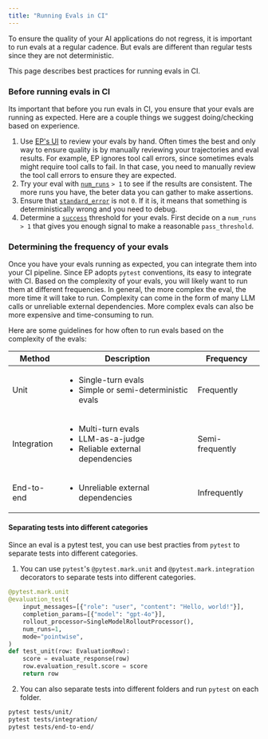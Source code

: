 ```yaml
---
title: "Running Evals in CI"
---
```


To ensure the quality of your AI applications do not regress, it is important to
run evals at a regular cadence. But evals are different than regular tests since
they are not deterministic.

This page describes best practices for running evals in CI.

### Before running evals in CI

Its important that before you run evals in CI, you ensure that your evals are
running as expected. Here are a couple things we suggest doing/checking based on experience.

1. Use [EP's UI](/tutorial/ui/getting-started) to review your evals by hand.
Often times the best and only way to ensure quality is by manually reviewing
your trajectories and eval results. For example, EP ignores tool call errors,
since sometimes evals might require tool calls to fail. In that case, you need
to manually review the tool call errors to ensure they are expected.
2. Try your eval with [`num_runs`](/reference/evaluation-test#multiple-runs-and-aggregation) `> 1` to see if the results are consistent. The more runs you have, the beter data you can gather to make assertions.
3. Ensure that [`standard_error`](/reference/evaluation-test#threshold-configuration) is not `0`. If it is, it means that something is deterministically wrong and you need to debug.
5. Determine a [`success`](/reference/evaluation-test#threshold-configuration) threshold for your evals. First decide on a `num_runs > 1` that gives you enough signal to make a reasonable `pass_threshold`.

### Determining the frequency of your evals

Once you have your evals running as expected, you can integrate them into your
CI pipeline. Since EP adopts `pytest` conventions, its easy to integrate with
CI. Based on the complexity of your evals, you will likely want to run them at
different frequencies. In general, the more complex the eval, the more time it
will take to run. Complexity can come in the form of many LLM calls or
unreliable external dependencies. More complex evals can also be more expensive
and time-consuming to run.

Here are some guidelines for how often to run evals based on the complexity of
the evals:


| Method        | Description                                                                 | Frequency      |
|---------------|-----------------------------------------------------------------------------|---------------|
| Unit          | <ul><li>Single-turn evals</li><li>Simple or semi-deterministic evals</li></ul>   | Frequently    |
| Integration   | <ul><li>Multi-turn evals</li><li>LLM-as-a-judge</li><li>Reliable external dependencies</li></ul> | Semi-frequently |
| End-to-end    | <ul><li>Unreliable external dependencies</li></ul>                          | Infrequently  |

#### Separating tests into different categories

Since an eval is a pytest test, you can use best practies from `pytest` to
separate tests into different categories. 

1. You can use `pytest`'s `@pytest.mark.unit` and `@pytest.mark.integration` decorators to separate tests into different categories.

```python test_unit.py
@pytest.mark.unit
@evaluation_test(
    input_messages=[{"role": "user", "content": "Hello, world!"}],
    completion_params=[{"model": "gpt-4o"}],
    rollout_processor=SingleModelRolloutProcessor(),
    num_runs=1,
    mode="pointwise",
)
def test_unit(row: EvaluationRow):
    score = evaluate_response(row)
    row.evaluation_result.score = score
    return row
```

2. You can also separate tests into different folders and run `pytest` on each folder.

```bash CLI
pytest tests/unit/
pytest tests/integration/
pytest tests/end-to-end/
```